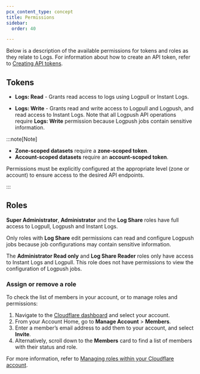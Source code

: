 ```yaml
---
pcx_content_type: concept
title: Permissions
sidebar:
  order: 40

---
```


Below is a description of the available permissions for tokens and roles as they relate to Logs. For information about how to create an API token, refer to [Creating API tokens](/fundamentals/api/get-started/create-token/).

## Tokens

- **Logs: Read** - Grants read access to logs using Logpull or Instant Logs.

- **Logs: Write** - Grants read and write access to Logpull and Logpush, and read access to Instant Logs. Note that all Logpush API operations require **Logs: Write** permission because Logpush jobs contain sensitive information.

:::note[Note]

- **Zone-scoped datasets** require a **zone-scoped token**.
- **Account-scoped datasets** require an **account-scoped token**.

Permissions must be explicitly configured at the appropriate level (zone or account) to ensure access to the desired API endpoints.

:::

## Roles

**Super Administrator**, **Administrator** and the **Log Share** roles have full access to Logpull, Logpush and Instant Logs.

Only roles with **Log Share** edit permissions can read and configure Logpush jobs because job configurations may contain sensitive information.

The **Administrator Read only** and **Log Share Reader** roles only have access to Instant Logs and Logpull. This role does not have permissions to view the configuration of Logpush jobs.

### Assign or remove a role

To check the list of members in your account, or to manage roles and permissions:

1. Navigate to the [Cloudflare dashboard](https://dash.cloudflare.com/login) and select your account.
2. From your Account Home, go to **Manage Account** > **Members**.
3. Enter a member’s email address to add them to your account, and select **Invite**.
4. Alternatively, scroll down to the **Members** card to find a list of members with their status and role.

For more information, refer to [Managing roles within your Cloudflare account](/fundamentals/setup/manage-members/).
